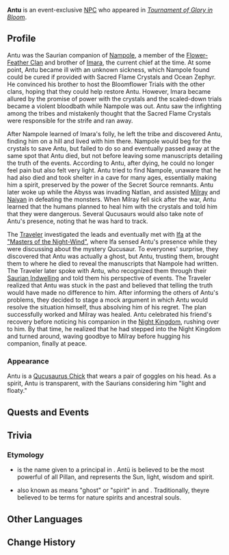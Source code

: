 {{Meta
<!-- Remove this template after adding the missing info -->
|missing_NPC_picture  = yes
|missing_NPC_profile  = yes
|missing_NPC_idle     = yes
|missing_NPC_dialogue = yes
}}
{{Character Infobox
|type             = Event NPC
|image            = NPC Antu.png
|realname         = <!-- Optional, if different from in-game name -->
|group            = Qucusaurus
|group2           = Saurians
|deceased         = Past
|region           = Natlan
|location         = Natlan
|affiliation      = Flower-Feather Clan
|title            = 

|ancestry         = <!-- Clan/family -->
|father           = 
|mother           = 
|spouse           = 
|sibling          = 
|child            = 
|relative         = 

|voiceEN          = 
|voiceCN          = 
|voiceJP          = 
|voiceKR          = 
}}
'''Antu''' is an event-exclusive [[NPC]] who appeared in ''[[Tournament of Glory in Bloom]]''.
<!--
==Location==
{{subst:#tag:gallery|
NPC Location {{subst:#titleparts:{{subst:PAGENAME}}}}.png{{subst:!}}{{subst:#titleparts:{{subst:PAGENAME}}}}'s location
NPC Location {{subst:#titleparts:{{subst:PAGENAME}}}} Context.png{{subst:!}}Additional context
}}
-->

==Profile==
Antu was the Saurian companion of [[Nampole]], a member of the [[Flower-Feather Clan]] and brother of [[Imara]], the current chief at the time. At some point, Antu became ill with an unknown sickness, which Nampole found could be cured if provided with Sacred Flame Crystals and Ocean Zephyr. He convinced his brother to host the Bloomflower Trials with the other clans, hoping that they could help restore Antu. However, Imara became allured by the promise of power with the crystals and the scaled-down trials became a violent bloodbath while Nampole was out. Antu saw the infighting among the tribes and mistakenly thought that the Sacred Flame Crystals were responsible for the strife and ran away.

After Nampole learned of Imara's folly, he left the tribe and discovered Antu, finding him on a hill and lived with him there. Nampole would beg for the crystals to save Antu, but failed to do so and eventually passed away at the same spot that Antu died, but not before leaving some manuscripts detailing the truth of the events. According to Antu, after dying, he could no longer feel pain but also felt very light. Antu tried to find Nampole, unaware that he had also died and took shelter in a cave for many ages, essentially making him a spirit, preserved by the power of the Secret Source remnants. Antu later woke up while the Abyss was invading Natlan, and assisted [[Milray]] and [[Naiyan]] in defeating the monsters. When Milray fell sick after the war, Antu learned that the humans planned to heal him with the crystals and told him that they were dangerous. Several Qucusaurs would also take note of Antu's presence, noting that he was hard to track.

The [[Traveler]] investigated the leads and eventually met with [[Ifa]] at the [["Masters of the Night-Wind"]], where Ifa sensed Antu's presence while they were discussing about the mystery Qucusaur. To everyones' surprise, they discovered that Antu was actually a ghost, but Antu, trusting them, brought them to where he died to reveal the manuscripts that Nampole had written. The Traveler later spoke with Antu, who recognized them through their [[Saurian Indwelling]] and told them his perspective of events. The Traveler realized that Antu was stuck in the past and believed that telling the truth would have made no difference to him. After informing the others of Antu's problems, they decided to stage a mock argument in which Antu would resolve the situation himself, thus absolving him of his regret. The plan successfully worked and Milray was healed. Antu celebrated his friend's recovery before noticing his companion in the [[Night Kingdom]], rushing over to him. By that time, he realized that he had stepped into the Night Kingdom and turned around, waving goodbye to Milray before hugging his companion, finally at peace.

===Appearance===
Antu is a [[Qucusaurus Chick]] that wears a pair of goggles on his head. As a spirit, Antu is transparent, with the Saurians considering him "light and floaty."

==Quests and Events==
{{Quests and Events}}

==Trivia==
===Etymology===
* {{w|Antu ((Mapuche mythology)|Antü}} is the name given to a principal {{w|Pillan}} in {{w|Mapuche religion}}. Antü is believed to be the most powerful of all Pillan, and represents the Sun, light, wisdom and spirit.
* {{w|Hantu (supernatural creature)|Hantu}} also known as {{wt|antu}} means "ghost" or "spirit" in {{w|Malay language|Malay}} and {{w|Indonesian language|Indonesian}}. Traditionally, theyre believed to be {{w|Animism|animistic}} terms for nature spirits and ancestral souls. 

==Other Languages==
{{Other Languages|default_hidden=1
|en      = Antu
|zhs     = 安杜
|zhs_rm  = Āndù
|zht     = 安杜
|zht_rm  = Āndù
|ja      = アントゥ
|ja_rm   = Antu
|ko      = 안투
|es      = Antu
|fr      = Antu
|ru      = Анту
|th      = Antu
|vi      = Antu
|de      = Antu
|id      = Antu
|pt      = Antu
|tr      = Antu
|it      = Antu
}}

==Change History==
{{Change History|5.5}}
<!--
==References==
{{Reflist}}
-->